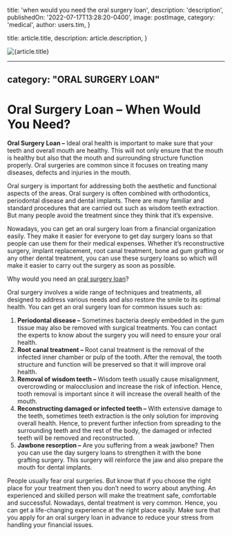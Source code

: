 
  title: 'when would you need the oral surgery loan',
  description: 'description',
  publishedOn: '2022-07-17T13:28:20-0400',
  image: postImage,
  category: 'medical',
  author: users.tim,
}

  title: article.title,
  description: article.description,
}


<Image src={postImage} alt={article.title} />

---
category: "ORAL SURGERY LOAN"
---

# Oral Surgery Loan – When Would You Need?

**Oral Surgery Loan –** Ideal oral health is important to make sure that your teeth and overall mouth are healthy. This will not only ensure that the mouth is healthy but also that the mouth and surrounding structure function properly. Oral surgeries are common since it focuses on treating many diseases, defects and injuries in the mouth.

Oral surgery is important for addressing both the aesthetic and functional aspects of the areas. Oral surgery is often combined with orthodontics, periodontal disease and dental implants. There are many familiar and standard procedures that are carried out such as wisdom teeth extraction. But many people avoid the treatment since they think that it’s expensive.

Nowadays, you can get an oral surgery loan from a financial organization easily. They make it easier for everyone to get day surgery loans so that people can use them for their medical expenses. Whether it’s reconstructive surgery, implant replacement, root canal treatment, bone ad gum grafting or any other dental treatment, you can use these surgery loans so which will make it easier to carry out the surgery as soon as possible.

Why would you need an [oral surgery loan](https://tlc.com.au/)?

Oral surgery involves a wide range of techniques and treatments, all designed to address various needs and also restore the smile to its optimal health. You can get an oral surgery loan for common issues such as:

1.  **Periodontal disease –** Sometimes bacteria deeply embedded in the gum tissue may also be removed with surgical treatments. You can contact the experts to know about the surgery you will need to ensure your oral health.
2.  **Root canal treatment –** Root canal treatment is the removal of the infected inner chamber or pulp of the tooth. After the removal, the tooth structure and function will be preserved so that it will improve oral health.
3.  **Removal of wisdom teeth –** Wisdom teeth usually cause misalignment, overcrowding or malocclusion and increase the risk of infection. Hence, tooth removal is important since it will increase the overall health of the mouth.
4.  **Reconstructing damaged or infected teeth –** With extensive damage to the teeth, sometimes teeth extraction is the only solution for improving overall health. Hence, to prevent further infection from spreading to the surrounding teeth and the rest of the body, the damaged or infected teeth will be removed and reconstructed.
5.  **Jawbone resorption –** Are you suffering from a weak jawbone? Then you can use the day surgery loans to strengthen it with the bone grafting surgery. This surgery will reinforce the jaw and also prepare the mouth for dental implants.

People usually fear oral surgeries. But know that if you choose the right place for your treatment then you don’t need to worry about anything. An experienced and skilled person will make the treatment safe, comfortable and successful. Nowadays, dental treatment is very common. Hence, you can get a life-changing experience at the right place easily. Make sure that you apply for an oral surgery loan in advance to reduce your stress from handling your financial issues.
